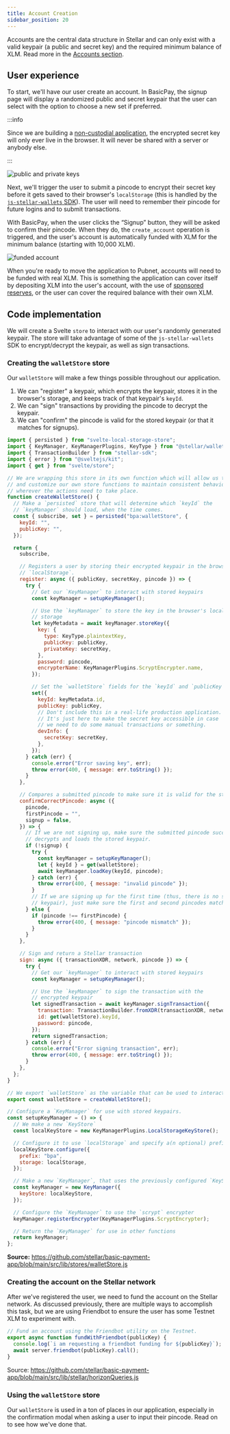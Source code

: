 ```yaml
---
title: Account Creation
sidebar_position: 20
---
```


Accounts are the central data structure in Stellar and can only exist with a valid keypair (a public and secret key) and the required minimum balance of XLM. Read more in the [Accounts section].

## User experience

To start, we'll have our user create an account. In BasicPay, the signup page will display a randomized public and secret keypair that the user can select with the option to choose a new set if preferred.

:::info

Since we are building a [non-custodial application], the encrypted secret key will only ever live in the browser. It will never be shared with a server or anybody else.

:::

![public and private keys](/assets/public-and-private-keys.png)

Next, we'll trigger the user to submit a pincode to encrypt their secret key before it gets saved to their browser's `localStorage` (this is handled by the [`js-stellar-wallets` SDK]). The user will need to remember their pincode for future logins and to submit transactions.

With BasicPay, when the user clicks the “Signup” button, they will be asked to confirm their pincode. When they do, the `create_account` operation is triggered, and the user's account is automatically funded with XLM for the minimum balance (starting with 10,000 XLM).

![funded account](/assets/funded-account.png)

When you're ready to move the application to Pubnet, accounts will need to be funded with real XLM. This is something the application can cover itself by depositing XLM into the user's account, with the use of [sponsored reserves], or the user can cover the required balance with their own XLM.

## Code implementation

We will create a Svelte `store` to interact with our user's randomly generated keypair. The store will take advantage of some of the `js-stellar-wallets` SDK to encrypt/decrypt the keypair, as well as sign transactions.

### Creating the `walletStore` store

Our `walletStore` will make a few things possible throughout our application.

1. We can "register" a keypair, which encrypts the keypair, stores it in the browser's storage, and keeps track of that keypair's `keyId`.
2. We can "sign" transactions by providing the pincode to decrypt the keypair.
3. We can "confirm" the pincode is valid for the stored keypair (or that it matches for signups).

```js title="/src/lib/stores/walletStore.js"
import { persisted } from "svelte-local-storage-store";
import { KeyManager, KeyManagerPlugins, KeyType } from "@stellar/wallet-sdk";
import { TransactionBuilder } from "stellar-sdk";
import { error } from "@sveltejs/kit";
import { get } from "svelte/store";

// We are wrapping this store in its own function which will allow us to write
// and customize our own store functions to maintain consistent behavior
// wherever the actions need to take place.
function createWalletStore() {
  // Make a `persisted` store that will determine which `keyId` the
  // `keyManager` should load, when the time comes.
  const { subscribe, set } = persisted("bpa:walletStore", {
    keyId: "",
    publicKey: "",
  });

  return {
    subscribe,

    // Registers a user by storing their encrypted keypair in the browser's
    // `localStorage`.
    register: async ({ publicKey, secretKey, pincode }) => {
      try {
        // Get our `KeyManager` to interact with stored keypairs
        const keyManager = setupKeyManager();

        // Use the `keyManager` to store the key in the browser's local
        // storage
        let keyMetadata = await keyManager.storeKey({
          key: {
            type: KeyType.plaintextKey,
            publicKey: publicKey,
            privateKey: secretKey,
          },
          password: pincode,
          encrypterName: KeyManagerPlugins.ScryptEncrypter.name,
        });

        // Set the `walletStore` fields for the `keyId` and `publicKey`
        set({
          keyId: keyMetadata.id,
          publicKey: publicKey,
          // Don't include this in a real-life production application.
          // It's just here to make the secret key accessible in case
          // we need to do some manual transactions or something.
          devInfo: {
            secretKey: secretKey,
          },
        });
      } catch (err) {
        console.error("Error saving key", err);
        throw error(400, { message: err.toString() });
      }
    },

    // Compares a submitted pincode to make sure it is valid for the stored, encrypted keypair.
    confirmCorrectPincode: async ({
      pincode,
      firstPincode = "",
      signup = false,
    }) => {
      // If we are not signing up, make sure the submitted pincode successfully
      // decrypts and loads the stored keypair.
      if (!signup) {
        try {
          const keyManager = setupKeyManager();
          let { keyId } = get(walletStore);
          await keyManager.loadKey(keyId, pincode);
        } catch (err) {
          throw error(400, { message: "invalid pincode" });
        }
        // If we are signing up for the first time (thus, there is no stored
        // keypair), just make sure the first and second pincodes match.
      } else {
        if (pincode !== firstPincode) {
          throw error(400, { message: "pincode mismatch" });
        }
      }
    },

    // Sign and return a Stellar transaction
    sign: async ({ transactionXDR, network, pincode }) => {
      try {
        // Get our `keyManager` to interact with stored keypairs
        const keyManager = setupKeyManager();

        // Use the `keyManager` to sign the transaction with the
        // encrypted keypair
        let signedTransaction = await keyManager.signTransaction({
          transaction: TransactionBuilder.fromXDR(transactionXDR, network),
          id: get(walletStore).keyId,
          password: pincode,
        });
        return signedTransaction;
      } catch (err) {
        console.error("Error signing transaction", err);
        throw error(400, { message: err.toString() });
      }
    },
  };
}

// We export `walletStore` as the variable that can be used to interact with the wallet store.
export const walletStore = createWalletStore();

// Configure a `KeyManager` for use with stored keypairs.
const setupKeyManager = () => {
  // We make a new `KeyStore`
  const localKeyStore = new KeyManagerPlugins.LocalStorageKeyStore();

  // Configure it to use `localStorage` and specify a(n optional) prefix
  localKeyStore.configure({
    prefix: "bpa",
    storage: localStorage,
  });

  // Make a new `KeyManager`, that uses the previously configured `KeyStore`
  const keyManager = new KeyManager({
    keyStore: localKeyStore,
  });

  // Configure the `KeyManager` to use the `scrypt` encrypter
  keyManager.registerEncrypter(KeyManagerPlugins.ScryptEncrypter);

  // Return the `KeyManager` for use in other functions
  return keyManager;
};
```

**Source:** https://github.com/stellar/basic-payment-app/blob/main/src/lib/stores/walletStore.js

### Creating the account on the Stellar network

After we've registered the user, we need to fund the account on the Stellar network. As discussed previously, there are multiple ways to accomplish this task, but we are using Friendbot to ensure the user has some Testnet XLM to experiment with.

```js title="/src/lib/stellar/horizonQueries.js"
// Fund an account using the Friendbot utility on the Testnet.
export async function fundWithFriendbot(publicKey) {
  console.log(`i am requesting a friendbot funding for ${publicKey}`);
  await server.friendbot(publicKey).call();
}
```

Source: https://github.com/stellar/basic-payment-app/blob/main/src/lib/stellar/horizonQueries.js

### Using the `walletStore` store

Our `walletStore` is used in a ton of places in our application, especially in the confirmation modal when asking a user to input their pincode. Read on to see how we've done that.

[accounts section]: ../../fundamentals-and-concepts/stellar-data-structures/accounts
[non-custodial application]: ../application-design-considerations#non-custodial-service
[`js-stellar-wallets` sdk]: https://github.com/stellar/js-stellar-wallets
[sponsored reserves]: ../../encyclopedia/sponsored-reserves
[contacts list]: ./contacts-list
